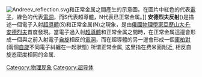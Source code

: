 [[File:Andreev_reflection.svg|thumb]]和正常金属之間產生的示意圖。在圖片中紅色的代表[[電子|電子]]，綠色的代表[[電洞|電洞]]，而S代表超導體，N代表已正常金属。]]
'''安德烈夫反射'''({{lang|en|Andreev reflection}})是描述一個電子入射[[超導體|超導體]](S)和正常金属(N)之現象，是由[[俄國|俄國]][[物理學家|物理學家]][[亞歷山大·F·安德烈夫|亞歷山大·F·安德烈夫]]首度發現。當電子過入射[[超導體|超導體]]和正常金属之間時，在正常金属這邊會形成一個與之前入射電子[[自旋|自旋]]相反的[[電洞|電洞]]，而在超導體的另一邊會形成一個[[庫柏對|庫柏對]](兩個[[自旋|自旋]]不同電子糾纏在一起狀態)
所谓正常金属, 这里指在费米面附近, 相反自旋态密度相同的金属.
{{物理小作品}}

[[Category:物理现象|Category:物理现象]]
[[Category:超导体|Category:超导体]]